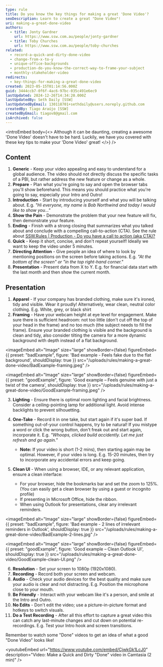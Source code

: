 ```yaml
---
type: rule
title: Do you know the key things for making a great 'Done Video'?
seoDescription: Learn to create a great "Done Video"!
uri: making-a-great-done-video
authors:
  - title: Jonty Gardner
    url: https://www.ssw.com.au/people/jonty-gardner
  - title: Toby Churches
    url: https://www.ssw.com.au/people/toby-churches
related:
  - record-a-quick-and-dirty-done-video
  - change-from-x-to-y
  - unique-office-backgrounds
  - production-do-you-know-the-correct-way-to-frame-your-subject
  - monthly-stakeholder-video
redirects:
  - key-things-for-making-a-great-done-video
created: 2023-05-15T01:14:56.000Z
guid: 3444ccb7-0f6f-4ac6-97bc-035c491e6ec9
lastUpdated: 2024-12-26T14:34:20.000Z
lastUpdatedBy: Seth Daily [SSW]
lastUpdatedByEmail: 130118701+sethdaily@users.noreply.github.com
createdBy: Tiago Araújo [SSW]
createdByEmail: tiagov8@gmail.com
isArchived: false
---
```

<introEmbed
  body={<>
Although it can be daunting, creating a awesome 'Done Video' doesn't have to be hard. Luckily, we have you covered with these key tips to make your 'Done Video' great!
  </>}
/>
## Content

1. **Generic** - Keep your video appealing and easy to understand for a global audience. The video should not directly discuss the specific tasks of a PBI, but rather address the new feature or change as a whole.
2. **Prepare** - Plan what you're going to say and open the browser tabs you'll show beforehand. This means you should practice what you're going to say, especially your Intro and Outro!
3. **Introduction** - Start by introducing yourself and what you will be talking about. E.g. *"Hi everyone, my name is Bob Northwind and today I would like to show you..."*
4. **Show the Pain** - Demonstrate the problem that your new feature will fix, then demonstrate your feature.
5. **Ending** - Finish with a strong closing that summarizes what you talked about and conclude with a compelling call-to-action (CTA). See the rule about [SSW.Rules | Production - Do you have a call to action (aka CTA)?](/production-do-you-add-a-call-to-action/)
6. **Quick** - Keep it short, concise, and don't repeat yourself! Ideally we want to keep the video under 5 minutes.
7. **Directing Attention** - Give people an idea of where to look by mentioning positions on the screen before taking actions. E.g. *"At the bottom of the screen" or "in the top right-hand corner."*
8. **Presentation** -  Present data from X to Y. E.g. for financial data start with the last month and then show the current month.

## Presentation

1. **Apparel** - If your company has branded clothing, make sure it's ironed, tidy and visible. Wear it proudly! Alternatively, wear clean, neutral color clothing. E.g. White, grey, or black shirt
2. **Framing** - Have your webcam height at eye level for engagement. Make sure there is sufficient headroom: not too little (don't cut off the top of your head in the frame) and no too much (the subject needs to fill the frame). Ensure your branded clothing is visible and the background is clean and tidy, also consider tilting the camera for a more dynamic background with depth instead of a flat background.

<imageEmbed
  alt="Image"
  size="large"
  showBorder={false}
  figureEmbed={{
    preset: "badExample",
    figure: 'Bad example - Feels fake due to the flat background',
    shouldDisplay: true
  }}
  src="/uploads/rules/making-a-great-done-video/BadExample-framing.jpeg"
/>

<imageEmbed
  alt="Image"
  size="large"
  showBorder={false}
  figureEmbed={{
    preset: "goodExample",
    figure: 'Good example – Feels genuine with just a twist of the camera',
    shouldDisplay: true
  }}
  src="/uploads/rules/making-a-great-done-video/GoodExample-framing.jpeg"
/>

3. **Lighting** - Ensure there is optimal room lighting and facial brightness. Consider a ceiling-pointing lamp for additional light. Avoid intense backlights to prevent silhouetting.
4. **One-Take** - Record it in one take, but start again if it's super bad. If something out-of-your control happens, try to be natural! If you mistype a word or click the wrong button, don't freak out and start again, incorporate it. E.g. *"Whoops, clicked build accidently. Let me just refresh and go again."*
   * **Note:** If your video is short (1-2 mins), then starting again may be optimal. However, if your video is long. E.g. 15-20 minutes, then try to incorporate any accidental errors and keep going.

5. **Clean UI** - When using a browser, IDE, or any relevant application, ensure a clean interface:
   * For your browser, hide the bookmarks bar and set the zoom to 125%. (You can easily get a clean browser by using a guest or incognito profile)
   * If presenting in Microsoft Office, hide the ribbon.
   * When using Outlook for presentations, clear any irrelevant reminders.

<imageEmbed
  alt="Image"
  size="large"
  showBorder={false}
  figureEmbed={{
    preset: "badExample",
    figure: 'Bad example - 2 lines of irrelevant reminders in Outlook',
    shouldDisplay: true
  }}
  src="/uploads/rules/making-a-great-done-video/BadExample-2-lines.jpg"
/>

<imageEmbed
  alt="Image"
  size="large"
  showBorder={false}
  figureEmbed={{
    preset: "goodExample",
    figure: 'Good example – Clean Outlook UI',
    shouldDisplay: true
  }}
  src="/uploads/rules/making-a-great-done-video/GoodExample-clean-UI.png"
/>

6. **Resolution** - Set your screen to 1080p (1920x1080).
7. **Recording** - Record both your screen and webcam.
8. **Audio** - Check your audio devices for the best quality and make sure your audio is clear and not distracting. E.g. Position the microphone close to your mouth.
9. **Be Friendly** - Interact with your webcam like it's a person, and smile at the Intro and Outro.
10. **No Edits** - Don't edit the video; use a picture-in-picture format and hotkeys to switch visuals.
11. **Do a Test Recording** - After all this effort to capture a great video this can catch any last-minute changes and cut down on potential re-recordings. E.g. Test your Intro hook and screen transitions.

Remember to watch some "Done" videos to get an idea of what a good "Done Video" looks like!

<youtubeEmbed url="https://www.youtube.com/embed/CjwkGk1LcJ0" description="Video: Make a Quick and Dirty "Done" video in Camtasia (2 min)" />
